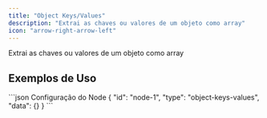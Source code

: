```yaml
---
title: "Object Keys/Values"
description: "Extrai as chaves ou valores de um objeto como array"
icon: "arrow-right-arrow-left"
---
```


<Card title="O que faz?" icon="lightbulb" iconType="duotone">
  Extrai as chaves ou valores de um objeto como array
</Card>


## Exemplos de Uso

<Tabs>
  <Tab title="Exemplo Básico">
    
  </Tab>
</Tabs>

<CodeGroup>
```json Configuração do Node
{
  "id": "node-1",
  "type": "object-keys-values",
  "data": {}
}
```
</CodeGroup>
